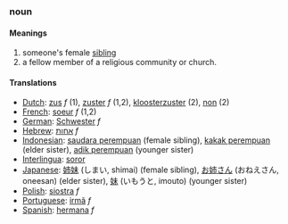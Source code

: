 === noun ===

==== Meanings ====
# someone's female [[sibling]]
# a fellow member of a religious community or church.

==== Translations ====
*[[Dutch]]: [[zus]] ''f'' (1), [[zuster]] ''f'' (1,2), [[kloosterzuster]] (2), [[non]] (2)
*[[French]]: [[soeur]] ''f'' (1,2)
*[[German]]: [[Schwester]] ''f''
*[[Hebrew]]: [[אחות]] ''f''
*[[Indonesian]]: [[saudara perempuan]] (female sibling), [[kakak perempuan]] (elder sister), [[adik perempuan]] (younger sister)
*[[Interlingua]]: [[soror]]
*[[Japanese]]: [[姉妹]] (しまい, shimai) (female sibling), [[お姉さん]] (おねえさん, oneesan) (elder sister), [[妹]] (いもうと, imouto) (younger sister)
*[[Polish]]: [[siostra]] ''f''
*[[Portuguese]]: [[irmã]] ''f''
*[[Spanish]]: [[hermana]] ''f''
